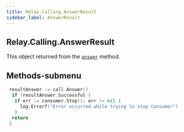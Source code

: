 ```yaml
---
title: Relay.Calling.AnswerResult
sidebar_label: AnswerResult
---
```


[link]: /sdks/reference/realtime-sdk/v2/sdks/golang/calling/call#answer

## Relay.Calling.AnswerResult

This object returned from the [`answer`][link] method.

## Methods-submenu

<div class="method-definitions"></div>

```go
 resultAnswer := call.Answer()
  if !resultAnswer.Successful {
   if err := consumer.Stop(); err != nil {
     log.Errorf("Error occurred while trying to stop Consumer")
   }
  return
 }
```